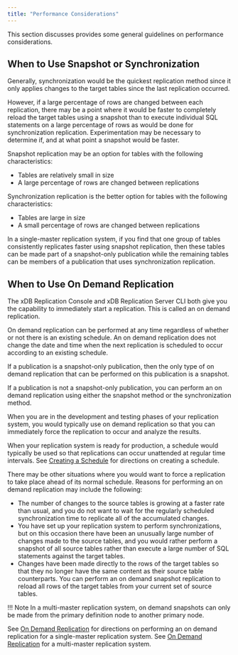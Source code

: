 ```yaml
---
title: "Performance Considerations"
---
```


<div id="performance_considerations" class="registered_link"></div>

This section discusses provides some general guidelines on performance considerations.

## When to Use Snapshot or Synchronization

Generally, synchronization would be the quickest replication method since it only applies changes to the target tables since the last replication occurred.

However, if a large percentage of rows are changed between each replication, there may be a point where it would be faster to completely reload the target tables using a snapshot than to execute individual SQL statements on a large percentage of rows as would be done for synchronization replication. Experimentation may be necessary to determine if, and at what point a snapshot would be faster.

Snapshot replication may be an option for tables with the following characteristics:

-   Tables are relatively small in size
-   A large percentage of rows are changed between replications

Synchronization replication is the better option for tables with the following characteristics:

-   Tables are large in size
-   A small percentage of rows are changed between replications

In a single-master replication system, if you find that one group of tables consistently replicates faster using snapshot replication, then these tables can be made part of a snapshot-only publication while the remaining tables can be members of a publication that uses synchronization replication.

## When to Use On Demand Replication

The xDB Replication Console and xDB Replication Server CLI both give you the capability to immediately start a replication. This is called an on demand replication.

On demand replication can be performed at any time regardless of whether or not there is an existing schedule. An on demand replication does not change the date and time when the next replication is scheduled to occur according to an existing schedule.

If a publication is a snapshot-only publication, then the only type of on demand replication that can be performed on this publication is a snapshot.

If a publication is not a snapshot-only publication, you can perform an on demand replication using either the snapshot method or the synchronization method.

When you are in the development and testing phases of your replication system, you would typically use on demand replication so that you can immediately force the replication to occur and analyze the results.

When your replication system is ready for production, a schedule would typically be used so that replications can occur unattended at regular time intervals. See [Creating a Schedule](../../07_common_operations/02_creating_schedule/#creating_schedule) for directions on creating a schedule.

There may be other situations where you would want to force a replication to take place ahead of its normal schedule. Reasons for performing an on demand replication may include the following:

-   The number of changes to the source tables is growing at a faster rate than usual, and you do not want to wait for the regularly scheduled synchronization time to replicate all of the accumulated changes.
-   You have set up your replication system to perform synchronizations, but on this occasion there have been an unusually large number of changes made to the source tables, and you would rather perform a snapshot of all source tables rather than execute a large number of SQL statements against the target tables.
-   Changes have been made directly to the rows of the target tables so that they no longer have the same content as their source table counterparts. You can perform an on demand snapshot replication to reload all rows of the target tables from your current set of source tables.

!!! Note
    In a multi-master replication system, on demand snapshots can only be made from the primary definition node to another primary node.

See [On Demand Replication](../../05_smr_operation/04_on_demand_replication/#on_demand_replication) for directions on performing an on demand replication for a single-master replication system. See [On Demand Replication](../../06_mmr_operation/05_on_demand_replication_mmr/#on_demand_replication_mmr) for a multi-master replication system.
